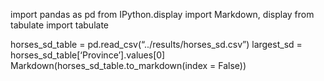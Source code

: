 


import pandas as pd
from IPython.display import Markdown, display
from tabulate import tabulate





horses_sd_table = pd.read_csv("../results/horses_sd.csv")
largest_sd = horses_sd_table['Province'].values[0]
Markdown(horses_sd_table.to_markdown(index = False))



